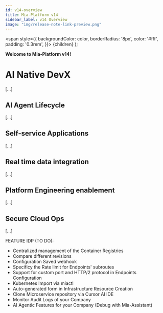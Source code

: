 ```yaml
---
id: v14-overview
title: Mia-Platform v14
sidebar_label: v14 Overview
image: "img/release-note-link-preview.png"
---
```


  <span
    style={{
      backgroundColor: color,
      borderRadius: '8px',
      color: '#fff',
      padding: '0.3rem',
    }}>
    {children}
  </span>
);

**Welcome to Mia-Platform v14!**

# AI Native DevX

[...]

## AI Agent Lifecycle

[...]

## Self-service Applications

[...]

## Real time data integration

[...]

## Platform Engineering enablement

[...]

## Secure Cloud Ops

[...]


FEATURE IDP (TO DO):
- Centralized management of the Container Registries
- Compare different revisions
- Configuration Saved webhook
- Specificy the Rate limit for Endpoints' subroutes
- Support for custom port and HTTP/2 protocol in Endpoints Configuration
- Kubernetes Import via miactl
- Auto-generated form in Infrastructure Resource Creation
- Clone Microservice repository via Cursor AI IDE
- Monitor Audit Logs of your Company
- AI Agentic Features for your Company (Debug with Mia-Assistant)
